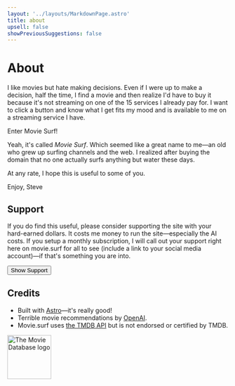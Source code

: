 ```yaml
---
layout: '../layouts/MarkdownPage.astro'
title: about
upsell: false
showPreviousSuggestions: false
---
```


# About

I like movies but hate making decisions. Even if I were up to make a decision, half the time, I find a movie and then realize I'd have to buy it because it's not streaming on one of the 15 services I already pay for. I want to click a button and know what I get fits my mood and is available to me on a streaming service I have.

Enter Movie Surf!

Yeah, it's called *Movie Surf*. Which seemed like a great name to me—an old who grew up surfing channels and the web. I realized after buying the domain that no one actually surfs anything but water these days.

At any rate, I hope this is useful to some of you.

Enjoy,
Steve

## Support

If you do find this useful, please consider supporting the site with your hard-earned dollars. It costs me money to run the site—especially the AI costs. If you setup a monthly subscription, I will call out your support right here on movie.surf for all to see (include a link to your social media account)—if that's something you are into.

<Button variant="primary" glow href="https://buymeacoffee.com/sledsworth">Show Support</Button>



## Credits

- Built with [Astro](https://astro.build/)—it's really good!
- Terrible movie recommendations by [OpenAI](https://openai.com/).
- Movie.surf uses [the TMDB API](https://developer.themoviedb.org/docs/getting-started) but is not endorsed or certified by TMDB.

<img src="tmdb.svg" alt="The Movie Database logo" width="100" />
